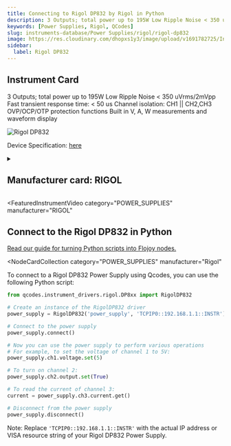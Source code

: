 ```yaml
---
title: Connecting to Rigol DP832 by Rigol in Python
description: 3 Outputs; total power up to 195W Low Ripple Noise < 350 uVrms/2mVpp Fast transient response time, < 50 us Channel isolation, CH1 || CH2,CH3 OVP/OCP/OTP protection functions Built in V, A, W measurements and waveform display
keywords: [Power Supplies, Rigol, QCodes]
slug: instruments-database/Power Supplies/rigol/rigol-dp832
image: https://res.cloudinary.com/dhopxs1y3/image/upload/v1691782725/Instruments/Power%20Supplies/Rigol-DP832/Rigol-DP832.jpg
sidebar:
  label: Rigol DP832
---
```



## Instrument Card

3 Outputs; total power up to 195W
Low Ripple Noise < 350 uVrms/2mVpp
Fast transient response time: < 50 us
Channel isolation: CH1 || CH2,CH3
OVP/OCP/OTP protection functions
Built in V, A, W measurements and waveform display

![Rigol DP832](https://res.cloudinary.com/dhopxs1y3/image/upload/v1691782725/Instruments/Power%20Supplies/Rigol-DP832/Rigol-DP832.jpg)

Device Specification: [here](https://www.batronix.com/files/Rigol/Labornetzteile/DP800/DP800_-datasheet-2022.pdf)

<details style={{ marginTop: "15px"}}>
<summary><h2 style={{display:'inline'}}>Manufacturer card: RIGOL</h2></summary>

![RIGOL](https://res.cloudinary.com/dhopxs1y3/image/upload/v1692806170/Instruments/Vendor%20Logos/Rigol.png)

RIGOL Technologies, Inc. specializes in development and production of test and measuring equipment and is one of the fastest growing Chinese companies in this sphere.
RIGOL’s line of products includes [digital storage oscilloscopes](https://www.tmatlantic.com/e-store/index.php?SECTION_ID=227), [function/arbitrary waveform generators](https://www.tmatlantic.com/e-store/index.php?SECTION_ID=230), [digital multimeters](https://www.tmatlantic.com/e-store/index.php?SECTION_ID=233), PC-based devices compatible with LXI standard etc.

- Headquarters: Beijing, China
- Yearly Revenue (millions, USD): 23
- Vendor Website: [here](https://www.rigol.com/)

</details>


<FeaturedInstrumentVideo
  category="POWER_SUPPLIES"
  manufacturer="RIGOL"
></FeaturedInstrumentVideo>

## Connect to the Rigol DP832 in Python

[Read our guide for turning Python scripts into Flojoy nodes.](https://docs.flojoy.ai/contribution/blocks/custom-flojoy-block/)


<Tabs>
<TabItem value="Flojoy" label="Flojoy" className="flojoy-instrument-tabs">

<NodeCardCollection
  category="POWER_SUPPLIES"
  manufacturer="Rigol"
></NodeCardCollection>

</TabItem>
<TabItem value="QCodes" label="QCodes">

To connect to a Rigol DP832 Power Supply using Qcodes, you can use the following Python script:

```python
from qcodes.instrument_drivers.rigol.DP8xx import RigolDP832

# Create an instance of the RigolDP832 driver
power_supply = RigolDP832('power_supply', 'TCPIP0::192.168.1.1::INSTR')

# Connect to the power supply
power_supply.connect()

# Now you can use the power supply to perform various operations
# For example, to set the voltage of channel 1 to 5V:
power_supply.ch1.voltage.set(5)

# To turn on channel 2:
power_supply.ch2.output.set(True)

# To read the current of channel 3:
current = power_supply.ch3.current.get()

# Disconnect from the power supply
power_supply.disconnect()
```

Note: Replace `'TCPIP0::192.168.1.1::INSTR'` with the actual IP address or VISA resource string of your Rigol DP832 Power Supply.

</TabItem>
</Tabs>
